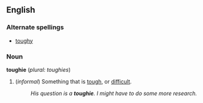 ==English==
===Alternate spellings===
*[[toughy]]

===Noun===
'''toughie''' (''plural: toughies'')
#(''informal'') Something that is [[tough]], or [[difficult]].
#:''His question is a '''toughie'''.  I might have to do some more research.''